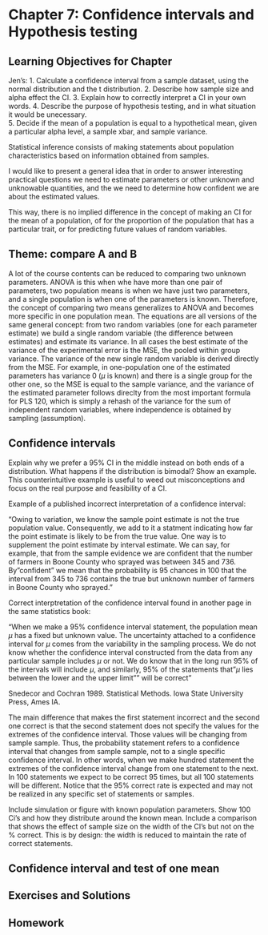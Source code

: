 # Chapter 7: Confidence intervals and Hypothesis testing {#ch.hotest}

## Learning Objectives for Chapter

Jen's:
1. Calculate a confidence interval from a sample dataset, using the normal distribution and the t distribution.
2. Describe how sample size and alpha effect the CI. 
3. Explain how to correctly interpret a CI in your own words.
4. Describe the purpose of hypothesis testing, and in what situation it would be unecessary.  
5. Decide if the mean of a population is equal to a hypothetical mean, given a particular alpha level, a sample xbar, and sample variance.


Statistical inference consists of making statements about population characteristics based on information obtained from samples.

I would like to present a general idea that in order to answer interesting practical questions we need to estimate parameters or other unknown and unknowable quantities, and the we need to determine how confident we are about the estimated values.

This way, there is no implied difference in the concept of making an CI for the mean of a population, of for the proportion of the population that has a particular trait, or for predicting future values of random variables.

## Theme: compare A and B

A lot of the course contents can be reduced to comparing two unknown parameters. ANOVA is this when whe have more than one pair of parameters, two population means is when we have just two parameters, and a single population is when one of the parameters is known. Therefore, the concept of comparing two means generalizes to ANOVA and becomes more specific in one population mean. The equations are all versions of the same general concept: from two random variables (one for each parameter estimate) we build a single random variable (the difference between estimates) and estimate its variance. In all cases the best estimate of the variance of the experimental error is the MSE, the pooled within group variance. The variance of the new single random variable is derived directly from the MSE. For example, in one-population one of the estimated parameters has variance 0 ($\mu$ is known) and there is a single group for the other one, so the MSE is equal to the sample variance, and the variance of the estimated parameter follows direclty from the most important formula for PLS 120, which is simply a rehash of the variance for the sum of independent random variables, where independence is obtained by sampling (assumption).

## Confidence intervals
Explain why we prefer a 95% CI in the middle instead on both ends of a distribution.
What happens if the distribution is bimodal? Show an example. This counterintuitive example is useful to weed out misconceptions and focus on the real purpose and feasibility of a CI.


Example of a published incorrect interpretation of a confidence interval:

"Owing to variation, we know the sample point estimate is not the true population value. Consequently, we add to it a statment indicating how far the point estimate is likely to be from the true value. One way is to supplement the point estimate by interval estimate. We can say, for example, that from the sample evidence we are confident that the number of farmers in Boone County who sprayed was between 345 and 736. By "confident" we mean that the probability is 95 chances in 100 that the interval from 345 to 736 contains the true but unknown number of farmers in Boone County who sprayed."

Correct interptretation of the confidence interval found in another page in the same statistics book:

"When we make a 95% confidence interval statement, the population mean $\mu$ has a fixed but unknown  value. The uncertainty attached to a confidence interval for $\mu$ comes from the variability in the sampling process. We do not know whether the confidence interval constructed from the data from any particular sample includes $\mu$ or not. We do know that in the long run 95% of the intervals will include $\mu$, and similarly, 95% of the statements that "$\mu$ lies between the lower and the upper limit"" will be correct"

Snedecor and Cochran 1989. Statistical Methods. Iowa State University Press, Ames IA.

The main difference that makes the first statement incorrect and the second one correct is that the second statement does not specify the values for the extremes of the confidence interval. Those values will be changing from sample sample. Thus, the probability statement refers to a confidence interval that changes from sample sample, not to a single specific confidence interval. In other words, when we make hundred statement the extremes of the confidence interval change from one statement to the next. In 100 statements we expect to be correct 95 times, but all 100 statements will be different. Notice that the 95% correct rate is expected and may not be realized in any specific set of statements or samples.

Include simulation or figure with known population parameters. Show 100 Ci's and how they distribute around the known mean. Include a comparison that shows the effect of sample size on the width of the CI's but not on the % correct. This is by design: the width is reduced to maintain the rate of correct statements.


## Confidence interval and test of one mean

## Exercises and Solutions

## Homework

